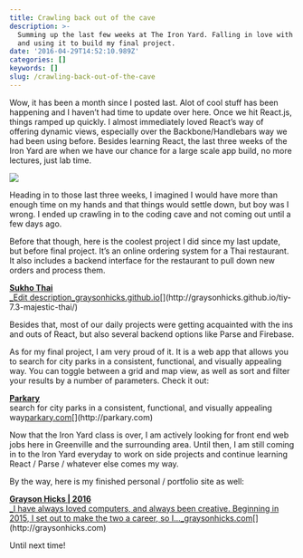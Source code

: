 ```yaml
---
title: Crawling back out of the cave
description: >-
  Summing up the last few weeks at The Iron Yard. Falling in love with React.js
  and using it to build my final project.
date: '2016-04-29T14:52:10.989Z'
categories: []
keywords: []
slug: /crawling-back-out-of-the-cave
---
```


Wow, it has been a month since I posted last. Alot of cool stuff has been happening and I haven’t had time to update over here. Once we hit React.js, things ramped up quickly. I almost immediately loved React’s way of offering dynamic views, especially over the Backbone/Handlebars way we had been using before. Besides learning React, the last three weeks of the Iron Yard are when we have our chance for a large scale app build, no more lectures, just lab time.

![](img/1__Tm8sxdKeRzcBpwB7oGSaig.jpeg)

Heading in to those last three weeks, I imagined I would have more than enough time on my hands and that things would settle down, but boy was I wrong. I ended up crawling in to the coding cave and not coming out until a few days ago.

Before that though, here is the coolest project I did since my last update, but before final project. It’s an online ordering system for a Thai restaurant. It also includes a backend interface for the restaurant to pull down new orders and process them.

[**Sukho Thai**  
\_Edit description_graysonhicks.github.io](http://graysonhicks.github.io/tiy-7.3-majestic-thai/ 'http://graysonhicks.github.io/tiy-7.3-majestic-thai/')[](http://graysonhicks.github.io/tiy-7.3-majestic-thai/)

Besides that, most of our daily projects were getting acquainted with the ins and outs of React, but also several backend options like Parse and Firebase.

As for my final project, I am very proud of it. It is a web app that allows you to search for city parks in a consistent, functional, and visually appealing way. You can toggle between a grid and map view, as well as sort and filter your results by a number of parameters. Check it out:

[**Parkary**  
](http://parkary.com 'http://parkary.com')search for city parks in a consistent, functional, and visually appealing way[parkary.com](http://parkary.com 'http://parkary.com')[](http://parkary.com)

Now that the Iron Yard class is over, I am actively looking for front end web jobs here in Greenville and the surrounding area. Until then, I am still coming in to the Iron Yard everyday to work on side projects and continue learning React / Parse / whatever else comes my way.

By the way, here is my finished personal / portfolio site as well:

[**Grayson Hicks | 2016**  
\_I have always loved computers, and always been creative. Beginning in 2015, I set out to make the two a career, so I…\_graysonhicks.com](http://graysonhicks.com 'http://graysonhicks.com')[](http://graysonhicks.com)

Until next time!
